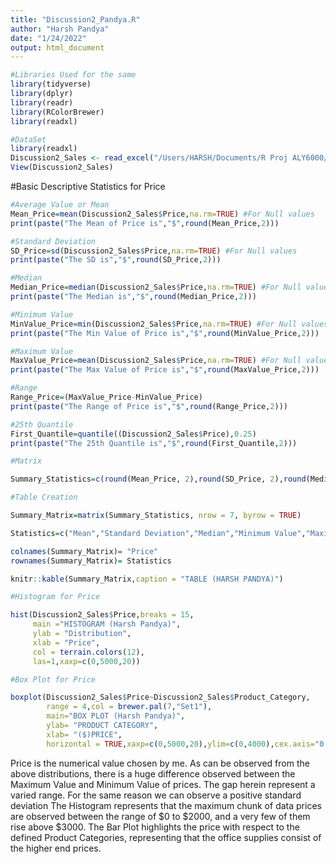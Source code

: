 ```yaml
---
title: "Discussion2_Pandya.R"
author: "Harsh Pandya"
date: "1/24/2022"
output: html_document
---
```


```r
#Libraries Used for the same
library(tidyverse)
library(dplyr)
library(readr)
library(RColorBrewer)
library(readxl)

#DataSet
library(readxl)
Discussion2_Sales <- read_excel("/Users/HARSH/Documents/R Proj ALY6000/DataSets/Discussion2_Sales.xlsx")
View(Discussion2_Sales)

```
#Basic Descriptive Statistics for Price 
```r


#Average Value or Mean
Mean_Price=mean(Discussion2_Sales$Price,na.rm=TRUE) #For Null values
print(paste("The Mean of Price is","$",round(Mean_Price,2)))

```
```r

#Standard Deviation
SD_Price=sd(Discussion2_Sales$Price,na.rm=TRUE) #For Null values
print(paste("The SD is","$",round(SD_Price,2)))


```

```r
#Median 
Median_Price=median(Discussion2_Sales$Price,na.rm=TRUE) #For Null values
print(paste("The Median is","$",round(Median_Price,2)))

```

```r

#Minimum Value
MinValue_Price=min(Discussion2_Sales$Price,na.rm=TRUE) #For Null values
print(paste("The Min Value of Price is","$",round(MinValue_Price,2)))

```
```r

#Maximum Value
MaxValue_Price=mean(Discussion2_Sales$Price,na.rm=TRUE) #For Null values
print(paste("The Max Value of Price is","$",round(MaxValue_Price,2)))

```
```r

#Range
Range_Price=(MaxValue_Price-MinValue_Price)
print(paste("The Range of Price is","$",round(Range_Price,2)))

```

```r

#25th Quantile
First_Quantile=quantile((Discussion2_Sales$Price),0.25)
print(paste("The 25th Quantile is","$",round(First_Quantile,2)))


```
```r

#Matrix

Summary_Statistics=c(round(Mean_Price, 2),round(SD_Price, 2),round(Median_Price, 2),round(MinValue_Price, 2),round(MaxValue_Price,2),round(Range_Price,2),round(First_Quantile,2))

#Table Creation

Summary_Matrix=matrix(Summary_Statistics, nrow = 7, byrow = TRUE)

Statistics=c("Mean","Standard Deviation","Median","Minimum Value","Maximum Value","Range","25th Quantile")

colnames(Summary_Matrix)= "Price"
rownames(Summary_Matrix)= Statistics

knitr::kable(Summary_Matrix,caption = "TABLE (HARSH PANDYA)")
```
```r

#Histogram for Price

hist(Discussion2_Sales$Price,breaks = 15,
     main ="HISTOGRAM (Harsh Pandya)",
     ylab = "Distribution",
     xlab = "Price",
     col = terrain.colors(12),
     las=1,xaxp=c(0,5000,20))
```

```r

#Box Plot for Price 

boxplot(Discussion2_Sales$Price~Discussion2_Sales$Product_Category,
        range = 4,col = brewer.pal(7,"Set1"),
        main="BOX PLOT (Harsh Pandya)",
        ylab= "PRODUCT CATEGORY",
        xlab= "($)PRICE",
        horizontal = TRUE,xaxp=c(0,5000,20),ylim=c(0,4000),cex.axis="0.75")

```

Price is the numerical value chosen by me.
As can be observed from the above distributions, there is a huge difference observed between the Maximum Value and Minimum Value of prices. The gap herein represent a varied range. For the same reason we can observe a positive standard deviation
The Histogram represents that the maximum chunk of data prices are observed between the range of $0 to $2000, and a very few of them rise above $3000.
The Bar Plot highlights the price with respect to the defined Product Categories, representing that the office supplies consist of the higher end prices.